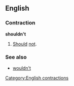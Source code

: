 ==English==
===Contraction===
'''shouldn't'''

#[[Should]] [[not]].

===See also===
*[[wouldn't]]

[[Category:English contractions]]